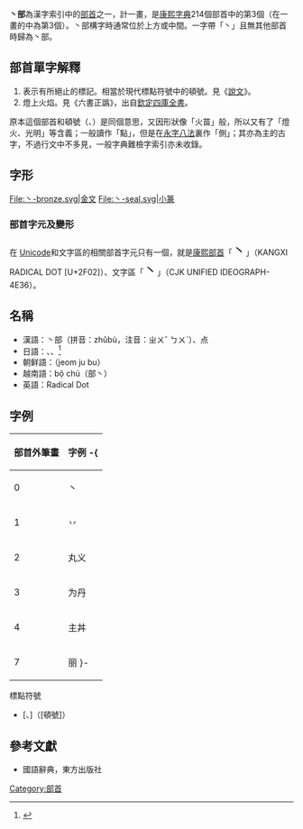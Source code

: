 {{NoteTA
|zh-cn:字符; zh-tw:字元;
}}
{{Infobox Kangxi radical
|3|uni=4E36
|meaning=點
|prev=丨
|next=丿
|pny=zhǔ
|bopo=ㄓㄨˇ
|wade=chu3
|ltc=[[廣韻|廣韻]] - 知{{lang|zh|庾}}[[反切|切]]<br />[[詩韻|詩韻]] - 麌韻、[[上聲|上聲]]<br />[[三十六字母|三十六字母]] - 知母
|jyutping=zyu2
|yale=jyu2
|poj=tú
|cn=點/点 diǎn
|hang=점 jeom
|hanja=주 ju
|onyomi=チュ chu
|kunyomi=てん ten
|jp=点 ten<br />ちょぼ chobo<ref name="chobo"/>
|viet= chủ
}}
'''丶部'''為漢字索引中的[[部首|部首]]之一，計一畫，是[[康熙字典|康熙字典]]214個部首中的第3個（在一畫的中為第3個）。丶部構字時通常位於上方或中間。一字帶「丶」且無其他部首時歸為丶部。

== 部首單字解釋 ==
{{Wiktionary|丶}}

# 表示有所絕止的標記。相當於現代標點符號中的頓號。見《[[說文|說文]]》。
# 燈上火焰。見《六書正譌》，出自[[欽定四庫全書|欽定四庫全書]]。

原本這個部首和頓號（、）是同個意思，又因形狀像「火苗」般，所以又有了「燈火、光明」等含義；一般讀作「點」，但是在[[永字八法|永字八法]]裏作「側」；其亦為主的古字，不過行文中不多見，一般字典難檢字索引亦未收錄。

==字形 ==
<gallery>
File:丶-bronze.svg|金文
File:丶-seal.svg|小篆
</gallery>

===部首字元及變形===
在 [[Unicode|Unicode]]和文字區的相關部首字元只有一個，就是[[康熙部首|康熙部首]]「<span style="font-size:x-large;">⼂</span>」（KANGXI RADICAL DOT [U+2F02]）、文字區「<span style="font-size:x-large;">丶</span>」（CJK UNIFIED IDEOGRAPH-4E36）。

==名稱==
*漢語：丶部（拼音：zhǔbù，注音：ㄓㄨˇ ㄅㄨˋ）、点
*日語：{{lang|ja|丶部（ちゅぶ/chubu）}}、{{lang|ja|点（てん/ten）}}、{{lang|ja|ちょぼ}}<ref name ="chobo">{{Cite book|script-title=ja:新漢語林 第二版|date=2018-04-01|publisher=[[大修館書店|大修館書店]]|author=[[鎌田正|鎌田正]]|author2=[[米山寅太郎|米山寅太郎]]|isbn=978-4-469-03163-8|page=38|language=ja}}</ref>
*朝鲜語：{{lang|ko|점주부}}（jeom ju bu）
*越南語：bộ chủ（部丶）
*英語：Radical  Dot

==字例==
{|class="wikitable"
! 部首外筆畫 !! 字例
-{
|-
| 0 || 丶
|-
| 1 || 丷
|-
| 2 || 丸{{lang|ja|丸}}义
|-
| 3 || 为丹
|-
| 4 || 主丼
|-
| 7 || 丽
}-
|}

標點符號
*[、]（[頓號]）

==參考文獻==
{{commons category|Radical 003}}
{{reflist}}
*國語辭典，東方出版社

{{康熙部首}}
{{简体中文部首}}
{{lang-stub}}

[[Category:部首|Category:部首]]